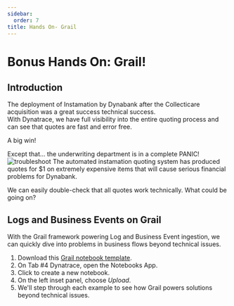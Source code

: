 ```yaml
---
sidebar:
  order: 7
title: Hands On- Grail
---
```


# Bonus Hands On: Grail!

## Introduction

The deployment of Instamation by Dynabank after the Collecticare acquisition was a great success technical success.  
With Dynatrace, we have full visibility into the entire quoting process and can see that quotes are fast and error free.

A big win!

Except that... the underwriting department is in a complete PANIC!
![troubleshoot](../../../img/troubleshoot1.jpg)
The automated instamation quoting system has produced quotes for $1 on extremely expensive items that will cause serious financial problems for Dynabank.

We can easily double-check that all quotes work technically. What could be going on?

## Logs and Business Events on Grail

With the Grail framework powering Log and Business Event ingestion, we can quickly dive into problems in business flows beyond technical issues.

1. Download this [Grail notebook template](/manifests/ditl.json).
1. On Tab #4 Dynatrace, open the Notebooks App.
1. Click to create a new notebook.
1. On the left inset panel, choose _Upload_.
1. We'll step through each example to see how Grail powers solutions beyond technical issues.
